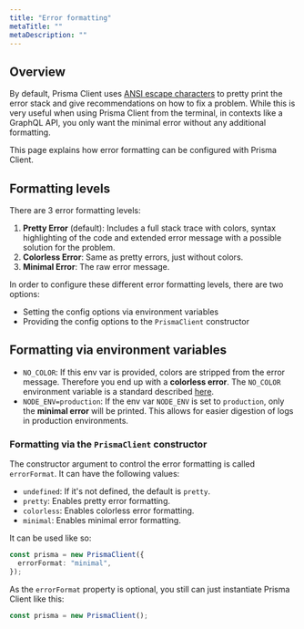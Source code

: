```yaml
---
title: "Error formatting"
metaTitle: ""
metaDescription: ""
---
```


## Overview

By default, Prisma Client uses [ANSI escape characters](https://en.wikipedia.org/wiki/ANSI_escape_code) to pretty print the error stack and give recommendations on how to fix a problem. While this is very useful when using Prisma Client from the terminal, in contexts like a GraphQL API, you only want the minimal error without any additional formatting.

This page explains how error formatting can be configured with Prisma Client.

## Formatting levels

There are 3 error formatting levels:

1. **Pretty Error** (default): Includes a full stack trace with colors, syntax highlighting of the code and extended error message with a possible solution for the problem.
2. **Colorless Error**: Same as pretty errors, just without colors.
3. **Minimal Error**: The raw error message.

In order to configure these different error formatting levels, there are two options:

- Setting the config options via environment variables
- Providing the config options to the `PrismaClient` constructor

## Formatting via environment variables

- `NO_COLOR`: If this env var is provided, colors are stripped from the error message. Therefore you end up with a **colorless error**. The `NO_COLOR` environment variable is a standard described [here](https://no-color.org/).
- `NODE_ENV=production`: If the env var `NODE_ENV` is set to `production`, only the **minimal error** will be printed. This allows for easier digestion of logs in production environments.

### Formatting via the `PrismaClient` constructor

The constructor argument to control the error formatting is called `errorFormat`. It can have the following values:

- `undefined`: If it's not defined, the default is `pretty`.
- `pretty`: Enables pretty error formatting.
- `colorless`: Enables colorless error formatting.
- `minimal`: Enables minimal error formatting.

It can be used like so:

```ts
const prisma = new PrismaClient({
  errorFormat: "minimal",
});
```

As the `errorFormat` property is optional, you still can just instantiate Prisma Client like this:

```ts
const prisma = new PrismaClient();
```

